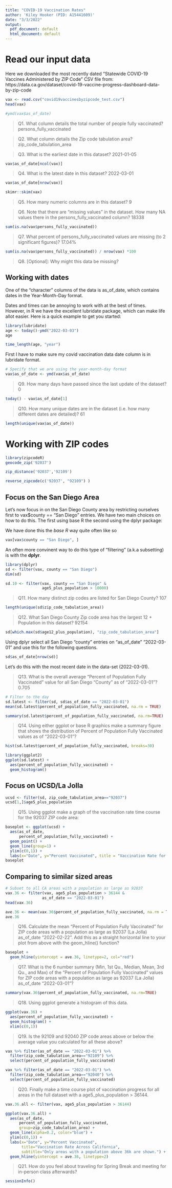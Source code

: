 ```yaml
---
title: "COVID-19 Vaccination Rates"
author: 'Kiley Hooker (PID: A15441609)'
date: "3/3/2022"
output:
  pdf_document: default
  html_document: default
---
```


# Read our input data

Here we downloaded the most recently dated "Statewide COVID-19 Vaccines Administered by ZIP Code” CSV file from: https://data.ca.gov/dataset/covid-19-vaccine-progress-dashboard-data-by-zip-code

```r
vax <- read.csv("covid19vaccinesbyzipcode_test.csv")
head(vax)
```

```r
#ymd(vax$as_of_date)
```

> Q1. What column details the total number of people fully vaccinated? persons_fully_vaccinated

> Q2. What column details the Zip code tabulation area? zip_code_tabulation_area

> Q3. What is the earliest date in this dataset? 2021-01-05

```r
vax$as_of_date[ncol(vax)]
```

> Q4. What is the latest date in this dataset? 2022-03-01

```r
vax$as_of_date[nrow(vax)]
```


```r
skimr::skim(vax)
```

> Q5. How many numeric columns are in this dataset? 9

> Q6. Note that there are “missing values” in the dataset. How many NA values there in the persons_fully_vaccinated column? 18338

```r
sum(is.na(vax$persons_fully_vaccinated))
```

> Q7. What percent of persons_fully_vaccinated values are missing (to 2 significant figures)? 17.04%

```r
sum(is.na(vax$persons_fully_vaccinated)) / nrow(vax) *100
```

> Q8. [Optional]: Why might this data be missing?




## Working with dates

One of the “character” columns of the data is as_of_date, which contains dates in the Year-Month-Day format.

Dates and times can be annoying to work with at the best of times. However, in R we have the excellent lubridate package, which can make life allot easier. Here is a quick example to get you started:



```r
library(lubridate)
age <- today()-ymd("2022-03-03")
age
```

```r
time_length(age, "year")
```


First I have to make sure my covid vaccination data date column is in lubridate format.
```r
# Specify that we are using the year-month-day format
vax$as_of_date <- ymd(vax$as_of_date)
```

> Q9. How many days have passed since the last update of the dataset? 0

```r
today() - vax$as_of_date[1]
```



> Q10. How many unique dates are in the dataset (i.e. how many different dates are detailed)? 61

```r
length(unique(vax$as_of_date))
```

# Working with ZIP codes

```r
library(zipcodeR)
geocode_zip('92037')
```

```r
zip_distance('92037','92109')
```

```r
reverse_zipcode(c('92037', "92109") )
```


## Focus on the San Diego Area

Let’s now focus in on the San Diego County area by restricting ourselves first to vax$county == "San Diego" entries. We have two main choices on how to do this. The first using base R the second using the dplyr package:

We have done this the *base R* way quite often like so

```r
vax[vax$county == "San Diego", ]
```

An often more convinent way to do this type of "filtering" (a.k.a subsetting) is with the **dplyr**.

```r
library(dplyr)
sd <- filter(vax, county == "San Diego")
dim(sd)
```

```r
sd.10 <- filter(vax, county == "San Diego" &
                age5_plus_population > 10000)
```

> Q11. How many distinct zip codes are listed for San Diego County? 107

```r
length(unique(sd$zip_code_tabulation_area))
```

> Q12. What San Diego County Zip code area has the largest 12 + Population in this dataset? 92154

```r
sd[which.max(sd$age12_plus_population), "zip_code_tabulation_area"]
```


Using dplyr select all San Diego “county” entries on “as_of_date” “2022-03-01” and use this for the following questions.

```r
sd$as_of_date[nrow(sd)]
```

Let's do this with the most recent date in the data-set (2022-03-01).

> Q13. What is the overall average “Percent of Population Fully Vaccinated” value for all San Diego “County” as of “2022-03-01”? 0.705

```r
# Filter to the day
sd.latest <- filter(sd, sd$as_of_date == "2022-03-01")
mean(sd.latest$percent_of_population_fully_vaccinated, na.rm = TRUE)
```

```r
summary(sd.latest$percent_of_population_fully_vaccinated, na.rm=TRUE)
```

> Q14. Using either ggplot or base R graphics make a summary figure that shows the distribution of Percent of Population Fully Vaccinated values as of “2022-03-01”?

```r
hist(sd.latest$percent_of_population_fully_vaccinated, breaks=30)
```

```r
library(ggplot2)
ggplot(sd.latest) + 
  aes(percent_of_population_fully_vaccinated) +
  geom_histogram()
```


## Focus on UCSD/La Jolla

```r
ucsd <- filter(sd, zip_code_tabulation_area=="92037")
ucsd[1,]$age5_plus_population
```

> Q15. Using ggplot make a graph of the vaccination rate time course for the 92037 ZIP code area:

```r
baseplot <- ggplot(ucsd) +
  aes(as_of_date,
      percent_of_population_fully_vaccinated) +
  geom_point() +
  geom_line(group=1) +
  ylim(c(0,1)) +
  labs(x="Date", y="Percent Vaccinated", title = "Vaccination Rate for CA 92037 (UCSD)")
baseplot
```

## Comparing to similar sized areas

```r
# Subset to all CA areas with a population as large as 92037
vax.36 <- filter(vax, age5_plus_population > 36144 &
                as_of_date == "2022-03-01")
head(vax.36)
```

```r
ave.36 <- mean(vax.36$percent_of_population_fully_vaccinated, na.rm = T)
ave.36
```

> Q16. Calculate the mean “Percent of Population Fully Vaccinated” for ZIP code areas with a population as large as 92037 (La Jolla) as_of_date “2022-02-22”. Add this as a straight horizontal line to your plot from above with the geom_hline() function?

```r
baseplot + 
  geom_hline(yintercept = ave.36, linetype=2, col="red")
```

> Q17. What is the 6 number summary (Min, 1st Qu., Median, Mean, 3rd Qu., and Max) of the “Percent of Population Fully Vaccinated” values for ZIP code areas with a population as large as 92037 (La Jolla) as_of_date “2022-03-01”?

```r
summary(vax.36$percent_of_population_fully_vaccinated, na.rm=TRUE)
```


> Q18. Using ggplot generate a histogram of this data.

```r
ggplot(vax.36) + 
  aes(percent_of_population_fully_vaccinated) +
  geom_histogram() +
  xlim(c(0,1))
```

> Q19. Is the 92109 and 92040 ZIP code areas above or below the average value you calculated for all these above?

```r
vax %>% filter(as_of_date == "2022-03-01") %>%  
  filter(zip_code_tabulation_area=="92109") %>%
  select(percent_of_population_fully_vaccinated)
```

```r
vax %>% filter(as_of_date == "2022-03-01") %>%  
  filter(zip_code_tabulation_area=="92040") %>%
  select(percent_of_population_fully_vaccinated)
```

> Q20. Finally make a time course plot of vaccination progress for all areas in the full dataset with a age5_plus_population > 36144.

```r
vax.36.all <- filter(vax, age5_plus_population > 36144)

ggplot(vax.36.all) +
  aes(as_of_date,
      percent_of_population_fully_vaccinated, 
      group=zip_code_tabulation_area) +
  geom_line(alpha=0.2, color="blue") +
  ylim(c(0,1)) +
  labs(x="Date", y="Percent Vaccinated",
       title="Vaccination Rate Across California",
       subtitle="Only areas with a population above 36k are shown.") +
  geom_hline(yintercept = ave.36, linetype=2)
```

> Q21. How do you feel about traveling for Spring Break and meeting for in-person class afterwards?

```r
sessionInfo()
```



